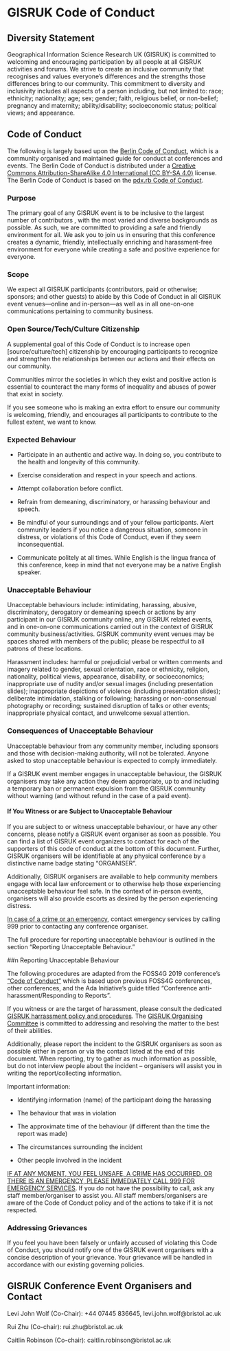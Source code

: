 # GISRUK Code of Conduct

## Diversity Statement

Geographical Information Science Research UK (GISRUK) is committed to
welcoming and encouraging participation by all people at all GISRUK
activities and forums. We strive to create an inclusive community that
recognises and values everyone's differences and the strengths those
differences bring to our community. This commitment to diversity and
inclusivity includes all aspects of a person including, but not limited
to: race; ethnicity; nationality; age; sex; gender; faith, religious
belief, or non-belief; pregnancy and maternity; ability/disability;
socioeconomic status; political views; and appearance.

## Code of Conduct

The following is largely based upon the [Berlin Code of
Conduct](https://berlincodeofconduct.org/), which is a community
organised and maintained guide for conduct at conferences and events.
The Berlin Code of Conduct is distributed under a [Creative Commons
Attribution-ShareAlike 4.0 International (CC BY-SA
4.0)](https://creativecommons.org/licenses/by-sa/4.0/) license. The
Berlin Code of Conduct is based on the [pdx.rb Code of
Conduct](https://pdxruby.org/CONDUCT).

### Purpose

The primary goal of any GISRUK event is to be inclusive to the largest
number of contributors , with the most varied and diverse backgrounds as
possible. As such, we are committed to providing a safe and friendly
environment for all. We ask you to join us in ensuring that this
conference creates a dynamic, friendly, intellectually enriching and
harassment-free environment for everyone while creating a safe and
positive experience for everyone.

### Scope

We expect all GISRUK participants (contributors, paid or otherwise;
sponsors; and other guests) to abide by this Code of Conduct in all
GISRUK event venues---online and in-person---as well as in all
one-on-one communications pertaining to community business.

### Open Source/Tech/Culture Citizenship

A supplemental goal of this Code of Conduct is to increase open
\[source/culture/tech\] citizenship by encouraging participants to
recognize and strengthen the relationships between our actions and their
effects on our community.

Communities mirror the societies in which they exist and positive action
is essential to counteract the many forms of inequality and abuses of
power that exist in society.

If you see someone who is making an extra effort to ensure our community
is welcoming, friendly, and encourages all participants to contribute to
the fullest extent, we want to know.

### Expected Behaviour

-   Participate in an authentic and active way. In doing so, you
    contribute to the health and longevity of this community.

-   Exercise consideration and respect in your speech and actions.

-   Attempt collaboration before conflict.

-   Refrain from demeaning, discriminatory, or harassing behaviour and
    speech.

-   Be mindful of your surroundings and of your fellow participants.
    Alert community leaders if you notice a dangerous situation, someone
    in distress, or violations of this Code of Conduct, even if they
    seem inconsequential.

-   Communicate politely at all times. While English is the lingua
    franca of this conference, keep in mind that not everyone may be a
    native English speaker.

### Unacceptable Behaviour

Unacceptable behaviours include: intimidating, harassing, abusive,
discriminatory, derogatory or demeaning speech or actions by any
participant in our GISRUK community online, any GISRUK related events,
and in one-on-one communications carried out in the context of GISRUK
community business/activities. GISRUK community event venues may be
spaces shared with members of the public; please be respectful to all
patrons of these locations.

Harassment includes: harmful or prejudicial verbal or written comments
and imagery related to gender, sexual orientation, race or ethnicity,
religion, nationality, political views, appearance, disability, or
socioeconomics; inappropriate use of nudity and/or sexual images
(including presentation slides); inappropriate depictions of violence
(including presentation slides); deliberate intimidation, stalking or
following; harassing or non-consensual photography or recording;
sustained disruption of talks or other events; inappropriate physical
contact, and unwelcome sexual attention.

### Consequences of Unacceptable Behaviour

Unacceptable behaviour from any community member, including sponsors and
those with decision-making authority, will not be tolerated. Anyone
asked to stop unacceptable behaviour is expected to comply immediately.

If a GISRUK event member engages in unacceptable behaviour, the GISRUK
organisers may take any action they deem appropriate, up to and
including a temporary ban or permanent expulsion from the GISRUK
community without warning (and without refund in the case of a paid
event).

#### If You Witness or are Subject to Unacceptable Behaviour

If you are subject to or witness unacceptable behaviour, or have any
other concerns, please notify a GISRUK event organiser as soon as
possible. You can find a list of GISRUK event organizers to contact for
each of the supporters of this code of conduct at the bottom of this
document. Further, GISRUK organisers will be identifiable at any
physical conference by a distinctive name badge stating "ORGANISER".

Additionally, GISRUK organisers are available to help community members
engage with local law enforcement or to otherwise help those
experiencing unacceptable behaviour feel safe. In the context of
in-person events, organisers will also provide escorts as desired by the
person experiencing distress.

[In case of a crime or an emergency]{.underline}, contact emergency
services by calling 999 prior to contacting any conference organiser.

The full procedure for reporting unacceptable behaviour is outlined in
the section "Reporting Unacceptable Behaviour."

##n Reporting Unacceptable Behaviour

The following procedures are adapted from the FOSS4G 2019 conference's
["Code of Conduct"](https://2019.foss4g.org/about/code-of-conduct/)
which is based upon previous FOSS4G conferences, other conferences, and
the Ada Initiative's guide titled "Conference anti-harassment/Responding
to Reports".

If you witness or are the target of harassment, please consult the dedicated [GISRUK harrassment policy and procedures](./harassment.qmd). The
[GISRUK Organising Committee](../organisation/index.qmd) is committed to addressing and
resolving the matter to the best of their abilities.

Additionally, please report the incident to the GISRUK organisers
as soon as possible either in person or via the contact listed at the
end of this document. When reporting, try to gather as much information
as possible, but do not interview people about the incident --
organisers will assist you in writing the report/collecting information.

Important information:

-   Identifying information (name) of the participant doing the
    harassing

-   The behaviour that was in violation

-   The approximate time of the behaviour (if different than the time
    the report was made)

-   The circumstances surrounding the incident

-   Other people involved in the incident

[IF AT ANY MOMENT, YOU FEEL UNSAFE, A CRIME HAS OCCURRED, OR THERE IS AN
EMERGENCY, PLEASE IMMEDIATELY CALL 999 FOR EMERGENCY
SERVICES]{.underline}. If you do not have the possibility to call, ask
any staff member/organiser to assist you. All staff members/organisers
are aware of the Code of Conduct policy and of the actions to take if it
is not respected.

### Addressing Grievances

If you feel you have been falsely or unfairly accused of violating this
Code of Conduct, you should notify one of the GISRUK event organisers
with a concise description of your grievance. Your grievance will be
handled in accordance with our existing governing policies.

## GISRUK Conference Event Organisers and Contact

Levi John Wolf (Co-Chair): +44 07445 836645, levi.john.wolf@bristol.ac.uk

Rui Zhu (Co-chair): rui.zhu@bristol.ac.uk

Caitlin Robinson (Co-chair): caitlin.robinson@bristol.ac.uk
